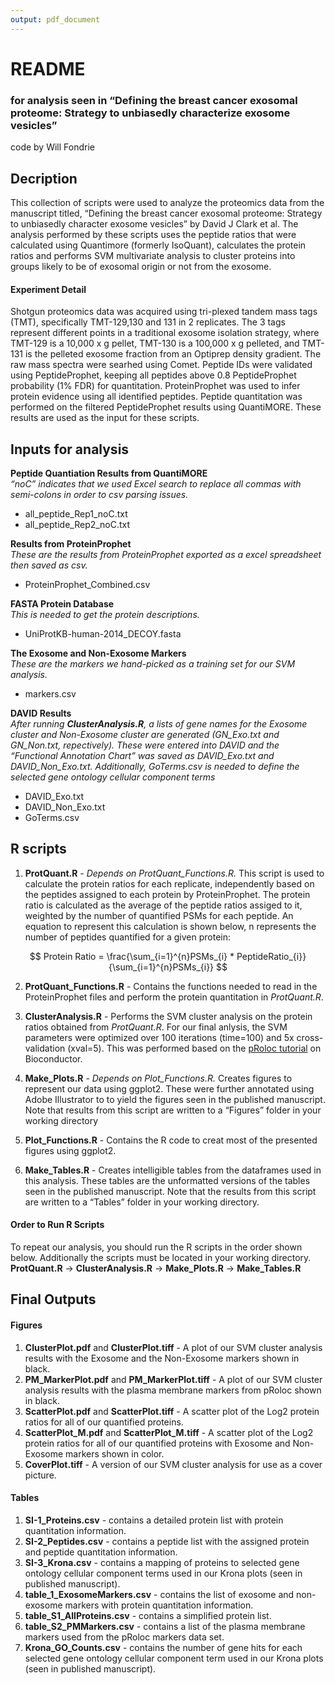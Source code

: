 ```yaml
---
output: pdf_document
---
```

# README
### for analysis seen in "Defining the breast cancer exosomal proteome: Strategy to unbiasedly characterize exosome vesicles"
code by Will Fondrie
  
## Decription
This collection of scripts were used to analyze the proteomics data from the manuscript titled,
"Defining the breast cancer exosomal proteome: Strategy to unbiasedly character exosome vesicles"
by David J Clark et al. The analysis performed by these scripts uses the peptide ratios that were calculated
using Quantimore (formerly IsoQuant), calculates the protein ratios and performs SVM multivariate analysis to 
cluster proteins into groups likely to be of exosomal origin or not from the exosome.

#### Experiment Detail
Shotgun proteomics data was acquired using tri-plexed tandem mass tags (TMT), specifically 
TMT-129,130 and 131 in 2 replicates. The 3 tags represent different points in a traditional exosome isolation strategy, where TMT-129 is a 10,000 x g pellet, TMT-130 is a 100,000 x g pelleted, and TMT-131 is the pelleted 
exosome fraction from an Optiprep density gradient. The raw mass spectra were searhed using Comet.
Peptide IDs were validated using PeptideProphet, keeping all peptides above 0.8 PeptideProphet probability
(1% FDR) for quantitation. ProteinProphet was used to infer protein evidence using all identified peptides.
Peptide quantitation was performed on the filtered PeptideProphet results using QuantiMORE. These results are 
used as the input for these scripts.
  
## Inputs for analysis
**Peptide Quantiation Results from QuantiMORE**  
*"noC" indicates that we used Excel search to replace all commas with semi-colons in order to csv parsing issues.*

+ all_peptide_Rep1_noC.txt  
+ all_peptide_Rep2_noC.txt 
  
**Results from ProteinProphet**  
*These are the results from ProteinProphet exported as a excel spreadsheet then saved as csv.*

+ ProteinProphet_Combined.csv  

**FASTA Protein Database**  
*This is needed to get the protein descriptions.*

+ UniProtKB-human-2014_DECOY.fasta  

**The Exosome and Non-Exosome Markers**  
*These are the markers we hand-picked as a training set for our SVM analysis.*

+ markers.csv  

**DAVID Results**  
*After running __ClusterAnalysis.R__, a lists of gene names for the Exosome cluster and Non-Exosome cluster are generated (GN_Exo.txt and GN_Non.txt, repectively). These were entered into DAVID and the "Functional Annotation Chart" was saved as DAVID_Exo.txt and DAVID_Non_Exo.txt. Additionally, GoTerms.csv is needed to define the selected gene ontology cellular component terms*  


+ DAVID_Exo.txt
+ DAVID_Non_Exo.txt
+ GoTerms.csv

  
## R scripts
1. **ProtQuant.R** - *Depends on ProtQuant_Functions.R.* This script is used to calculate the protein ratios for each replicate, independently based on the peptides assigned to each protein by ProteinProphet. The protein ratio is calculated as the average of the peptide ratios assiged to it, weighted by the number of quantified PSMs for each peptide. An equation to represent this calculation is shown below, n represents the number of peptides quantified for a given protein:

$$ Protein Ratio = \frac{\sum_{i=1}^{n}PSMs_{i} * PeptideRatio_{i}}{\sum_{i=1}^{n}PSMs_{i}} $$
    
2. **ProtQuant_Functions.R** - Contains the functions needed to read in the ProteinProphet files and perform the protein quantitation in *ProtQuant.R*.

3. **ClusterAnalysis.R** - Performs the SVM cluster analysis on the protein ratios obtained from *ProtQuant.R*. For our final anlysis, the SVM parameters were optimized over 100 iterations (time=100) and 5x cross-validation (xval=5). This was performed based on the [pRoloc tutorial](http://www.bioconductor.org/packages/release/bioc/vignettes/pRoloc/inst/doc/pRoloc-tutorial.pdf) on Bioconductor.

4. **Make_Plots.R** - *Depends on Plot_Functions.R.* Creates figures to represent our data using ggplot2. These were further annotated using Adobe Illustrator to to yield the figures seen in the published manuscript. Note that results from this script are written to a "Figures" folder in your working directory

5. **Plot_Functions.R** - Contains the R code to creat most of the presented figures using ggplot2.

6. **Make_Tables.R** - Creates intelligible tables from the dataframes used in this analysis. These tables are the unformatted versions of the tables seen in the published manuscript. Note that the results from this script are written to a "Tables" folder in your working directory.

#### Order to Run R Scripts
To repeat our analysis, you should run the R scripts in the order shown below. Additionally the scripts must be located in your working directory.  
**ProtQuant.R** -> **ClusterAnalysis.R** -> **Make_Plots.R** -> **Make_Tables.R**
  
## Final Outputs
#### Figures
1. **ClusterPlot.pdf** and **ClusterPlot.tiff** - A plot of our SVM cluster analysis results with the Exosome and the Non-Exosome markers shown in black.
2. **PM_MarkerPlot.pdf** and **PM_MarkerPlot.tiff** - A plot of our SVM cluster analysis results with the plasma membrane markers from pRoloc shown in black.
3. **ScatterPlot.pdf** and **ScatterPlot.tiff** - A scatter plot of the Log2 protein ratios for all of our quantified proteins.
4. **ScatterPlot_M.pdf** and **ScatterPlot_M.tiff** - A scatter plot of the Log2 protein ratios for all of our quantified proteins with Exosome and Non-Exosome markers shown in color.
5. **CoverPlot.tiff** - A version of our SVM cluster analysis for use as a cover picture.

#### Tables
1. **SI-1_Proteins.csv** - contains a detailed protein list with protein quantitation information.
2. **SI-2_Peptides.csv** - contains a peptide list with the assigned protein and peptide quantitation information.
3. **SI-3_Krona.csv** - contains a mapping of proteins to selected gene ontology cellular component terms used in our Krona plots (seen in published manuscript). 
4. **table_1_ExosomeMarkers.csv** - contains the list of exosome and non-exosome markers with protein quantitation information.
5. **table_S1_AllProteins.csv** - contains a simplified protein list.
6. **table_S2_PMMarkers.csv** - contains a list of the plasma membrane markers used from the pRoloc markers data set. 
7. **Krona_GO_Counts.csv** - contains the number of gene hits for each selected gene ontology cellular component term used in our Krona plots (seen in published manuscript).
